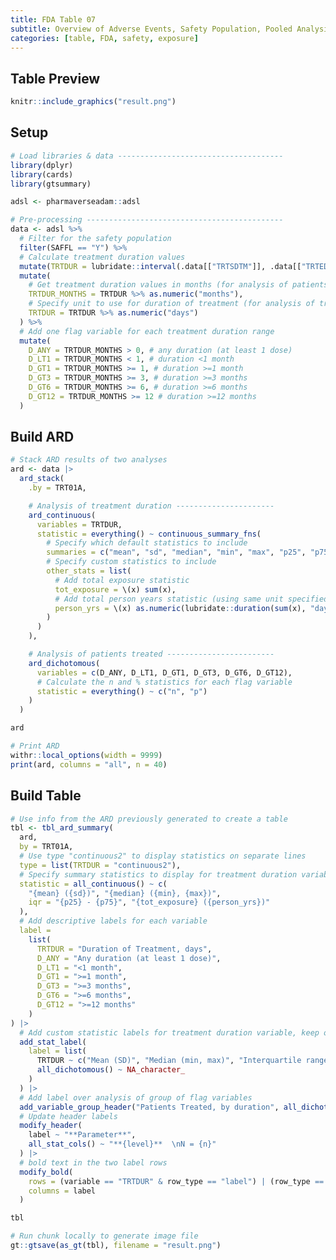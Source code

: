 ```yaml
---
title: FDA Table 07
subtitle: Overview of Adverse Events, Safety Population, Pooled Analysis (or Trial X) 
categories: [table, FDA, safety, exposure]
---
```


::: panel-tabset
## Table Preview

```r
knitr::include_graphics("result.png")
```

## Setup

```r
# Load libraries & data -------------------------------------
library(dplyr)
library(cards)
library(gtsummary)

adsl <- pharmaverseadam::adsl

# Pre-processing --------------------------------------------
data <- adsl %>%
  # Filter for the safety population
  filter(SAFFL == "Y") %>%
  # Calculate treatment duration values
  mutate(TRTDUR = lubridate::interval(.data[["TRTSDTM"]], .data[["TRTEDTM"]])) %>%
  mutate(
    # Get treatment duration values in months (for analysis of patients treated)
    TRTDUR_MONTHS = TRTDUR %>% as.numeric("months"),
    # Specify unit to use for duration of treatment (for analysis of treatment duration)
    TRTDUR = TRTDUR %>% as.numeric("days")
  ) %>%
  # Add one flag variable for each treatment duration range
  mutate(
    D_ANY = TRTDUR_MONTHS > 0, # any duration (at least 1 dose)
    D_LT1 = TRTDUR_MONTHS < 1, # duration <1 month
    D_GT1 = TRTDUR_MONTHS >= 1, # duration >=1 month
    D_GT3 = TRTDUR_MONTHS >= 3, # duration >=3 months
    D_GT6 = TRTDUR_MONTHS >= 6, # duration >=6 months
    D_GT12 = TRTDUR_MONTHS >= 12 # duration >=12 months
  )
```

## Build ARD

```r
# Stack ARD results of two analyses
ard <- data |>
  ard_stack(
    .by = TRT01A,

    # Analysis of treatment duration ----------------------
    ard_continuous(
      variables = TRTDUR,
      statistic = everything() ~ continuous_summary_fns(
        # Specify which default statistics to include
        summaries = c("mean", "sd", "median", "min", "max", "p25", "p75"),
        # Specify custom statistics to include
        other_stats = list(
          # Add total exposure statistic
          tot_exposure = \(x) sum(x),
          # Add total person years statistic (using same unit specified in pre-processing)
          person_yrs = \(x) as.numeric(lubridate::duration(sum(x), "days"), "years")
        )
      )
    ),

    # Analysis of patients treated ------------------------
    ard_dichotomous(
      variables = c(D_ANY, D_LT1, D_GT1, D_GT3, D_GT6, D_GT12),
      # Calculate the n and % statistics for each flag variable
      statistic = everything() ~ c("n", "p")
    )
  )

ard
```

```r
# Print ARD
withr::local_options(width = 9999)
print(ard, columns = "all", n = 40)
```

## Build Table

```r
# Use info from the ARD previously generated to create a table
tbl <- tbl_ard_summary(
  ard,
  by = TRT01A,
  # Use type "continuous2" to display statistics on separate lines
  type = list(TRTDUR = "continuous2"),
  # Specify summary statistics to display for treatment duration variable
  statistic = all_continuous() ~ c(
    "{mean} ({sd})", "{median} ({min}, {max})",
    iqr = "{p25} - {p75}", "{tot_exposure} ({person_yrs})"
  ),
  # Add descriptive labels for each variable
  label =
    list(
      TRTDUR = "Duration of Treatment, days",
      D_ANY = "Any duration (at least 1 dose)",
      D_LT1 = "<1 month",
      D_GT1 = ">=1 month",
      D_GT3 = ">=3 months",
      D_GT6 = ">=6 months",
      D_GT12 = ">=12 months"
    )
) |>
  # Add custom statistic labels for treatment duration variable, keep other stat labels as is
  add_stat_label(
    label = list(
      TRTDUR ~ c("Mean (SD)", "Median (min, max)", "Interquartile range", "Total exposure (person years)"),
      all_dichotomous() ~ NA_character_
    )
  ) |>
  # Add label over analysis of group of flag variables
  add_variable_group_header("Patients Treated, by duration", all_dichotomous()) |>
  # Update header labels
  modify_header(
    label ~ "**Parameter**",
    all_stat_cols() ~ "**{level}**  \nN = {n}"
  ) |>
  # bold text in the two label rows
  modify_bold(
    rows = (variable == "TRTDUR" & row_type == "label") | (row_type == "variable_group"),
    columns = label
  )

tbl
```

```r
# Run chunk locally to generate image file
gt::gtsave(as_gt(tbl), filename = "result.png")
```

```r
```
:::
